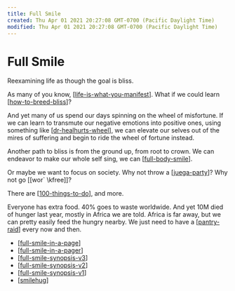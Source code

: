 ```yaml
---
title: Full Smile
created: Thu Apr 01 2021 20:27:08 GMT-0700 (Pacific Daylight Time)
modified: Thu Apr 01 2021 20:27:08 GMT-0700 (Pacific Daylight Time)
---
```


# Full Smile

Reexamining life as though the goal is bliss.

As many of you know, [[life-is-what-you-manifest]]. What if we could learn [[how-to-breed-bliss]]?

And yet many of us spend our days spinning on the wheel of misfortune. If we can learn to transmute our negative emotions into positive ones, using something like [[dr-healhurts-wheel]], we can elevate our selves out of the mires of suffering and begin to ride the wheel of fortune instead.

Another path to bliss is from the ground up, from root to crown. We can endeavor to make our whole self sing, we can [[full-body-smile]].

Or maybe we want to focus on society. Why not throw a [[juega-party]]? Why not go [[wor`
\kfree]]?

There are [[100-things-to-do]], and more.

Everyone has extra food. 40% goes to waste worldwide. And yet 10M died of hunger last year, mostly in Africa we are told. Africa is far away, but we can pretty easily feed the hungry nearby. We just need to have a [[pantry-raid]] every now and then.

- [[full-smile-in-a-page]]
- [[full-smile-in-a-pager]]
- [[full-smile-synopsis-v3]]
- [[full-smile-synopsis-v2]]
- [[full-smile-synopsis-v1]]
- [[smilehug]]

[//begin]: # "Autogenerated link references for markdown compatibility"
[life-is-what-you-manifest]: life-is-what-you-manifest "Life Is What You Manifest"
[how-to-breed-bliss]: how-to-breed-bliss "How to Breed Bliss"
[dr-healhurts-wheel]: dr-healhurts-wheel "Dr. Healhurt's Wheel"
[full-body-smile]: full-body-smile "Full Body Smile"
[juega-party]: juega-party "Juega Party"
[100-things-to-do]: 100-things-to-do "100 Things to Do"
[pantry-raid]: pantry-raid "Pantry Raid"
[full-smile-in-a-page]: full-smile-in-a-page "Full Smile in a page"
[full-smile-in-a-pager]: full-smile-in-a-pager "Full Smile in a page"
[full-smile-synopsis-v3]: full-smile-synopsis-v3 "Full Smile Synopsis, v3"
[full-smile-synopsis-v2]: full-smile-synopsis-v2 "Full Smile Synopsis, v2"
[full-smile-synopsis-v1]: full-smile-synopsis-v1 "Full Smile Synopsis"
[smilehug]: smilehug "Smilehug"
[//end]: # "Autogenerated link references"